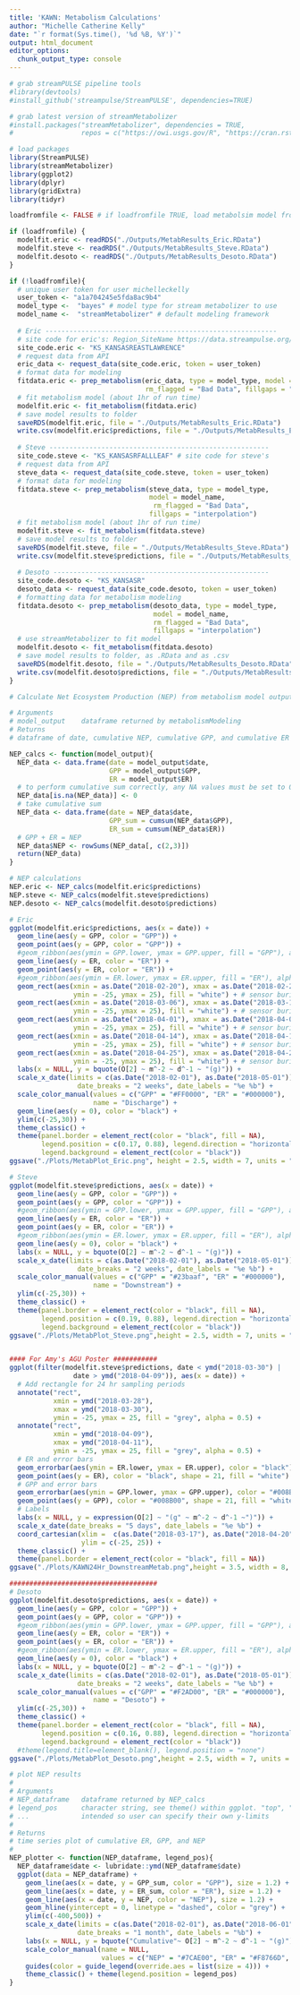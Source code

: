 ```yaml
---
title: 'KAWN: Metabolism Calculations'
author: "Michelle Catherine Kelly"
date: "`r format(Sys.time(), '%d %B, %Y')`"
output: html_document
editor_options: 
  chunk_output_type: console
---
```


```r
# grab streamPULSE pipeline tools
#library(devtools)
#install_github('streampulse/StreamPULSE', dependencies=TRUE)

# grab latest version of streamMetabolizer
#install.packages("streamMetabolizer", dependencies = TRUE, 
#                 repos = c("https://owi.usgs.gov/R", "https://cran.rstudio.com"))

# load packages
library(StreamPULSE)
library(streamMetabolizer)
library(ggplot2)
library(dplyr)
library(gridExtra)
library(tidyr)
```

```r
loadfromfile <- FALSE # if loadfromfile TRUE, load metabolsim model from saved RData file

if (loadfromfile) {
  modelfit.eric <- readRDS("./Outputs/MetabResults_Eric.RData")
  modelfit.steve <- readRDS("./Outputs/MetabResults_Steve.RData")
  modelfit.desoto <- readRDS("./Outputs/MetabResults_Desoto.RData")
}
```

```r
if (!loadfromfile){
  # unique user token for user michelleckelly
  user_token <- "a1a704245e5fda8ac9b4" 
  model_type <-  "bayes" # model type for stream metabolizer to use
  model_name <-  "streamMetabolizer" # default modeling framework
  
  # Eric ----------------------------------------------------------
  # site code for eric's: Region_SiteName https://data.streampulse.org/sitelist
  site_code.eric <- "KS_KANSASREASTLAWRENCE"
  # request data from API
  eric_data <- request_data(site_code.eric, token = user_token) 
  # format data for modeling
  fitdata.eric <- prep_metabolism(eric_data, type = model_type, model = model_name,
                                  rm_flagged = "Bad Data", fillgaps = "interpolation")
  # fit metabolism model (about 1hr of run time)
  modelfit.eric <- fit_metabolism(fitdata.eric)
  # save model results to folder
  saveRDS(modelfit.eric, file = "./Outputs/MetabResults_Eric.RData") 
  write.csv(modelfit.eric$predictions, file = "./Outputs/MetabResults_Eric.csv")
  
  # Steve -------------------------------------------------------
  site_code.steve <- "KS_KANSASRFALLLEAF" # site code for steve's
  # request data from API
  steve_data <- request_data(site_code.steve, token = user_token) 
  # format data for modeling
  fitdata.steve <- prep_metabolism(steve_data, type = model_type, 
                                   model = model_name,
                                    rm_flagged = "Bad Data", 
                                   fillgaps = "interpolation")
  # fit metabolism model (about 1hr of run time)
  modelfit.steve <- fit_metabolism(fitdata.steve)
  # save model results to folder
  saveRDS(modelfit.steve, file = "./Outputs/MetabResults_Steve.RData") 
  write.csv(modelfit.steve$predictions, file = "./Outputs/MetabResults_Steve.csv")
  
  # Desoto ------------------------------------------------------
  site_code.desoto <- "KS_KANSASR"
  desoto_data <- request_data(site_code.desoto, token = user_token)
  # formatting data for metabolism modeling
  fitdata.desoto <- prep_metabolism(desoto_data, type = model_type, 
                                    model = model_name,
                                    rm_flagged = "Bad Data", 
                                    fillgaps = "interpolation")
  # use streamMetabolizer to fit model
  modelfit.desoto <- fit_metabolism(fitdata.desoto)
  # save model results to folder, as .RData and as .csv
  saveRDS(modelfit.desoto, file = "./Outputs/MetabResults_Desoto.RData") 
  write.csv(modelfit.desoto$predictions, file = "./Outputs/MetabResults_Desoto.csv")
}
```

```r
# Calculate Net Ecosystem Production (NEP) from metabolism model output

# Arguments
# model_output    dataframe returned by metabolismModeling
# Returns
# dataframe of date, cumulative NEP, cumulative GPP, and cumulative ER for site

NEP_calcs <- function(model_output){
  NEP_data <- data.frame(date = model_output$date,
                         GPP = model_output$GPP,
                         ER = model_output$ER)
  # to perform cumulative sum correctly, any NA values must be set to 0
  NEP_data[is.na(NEP_data)] <- 0
  # take cumulative sum
  NEP_data <- data.frame(date = NEP_data$date,
                         GPP_sum = cumsum(NEP_data$GPP),
                         ER_sum = cumsum(NEP_data$ER))
  # GPP + ER = NEP
  NEP_data$NEP <- rowSums(NEP_data[, c(2,3)])
  return(NEP_data)
}

# NEP calculations
NEP.eric <- NEP_calcs(modelfit.eric$predictions)
NEP.steve <- NEP_calcs(modelfit.steve$predictions)
NEP.desoto <- NEP_calcs(modelfit.desoto$predictions)
```


```r
# Eric
ggplot(modelfit.eric$predictions, aes(x = date)) +
  geom_line(aes(y = GPP, color = "GPP")) +
  geom_point(aes(y = GPP, color = "GPP")) +
  #geom_ribbon(aes(ymin = GPP.lower, ymax = GPP.upper, fill = "GPP"), alpha = 0.3) +
  geom_line(aes(y = ER, color = "ER")) +
  geom_point(aes(y = ER, color = "ER")) +
  #geom_ribbon(aes(ymin = ER.lower, ymax = ER.upper, fill = "ER"), alpha = 0.3) +
  geom_rect(aes(xmin = as.Date("2018-02-20"), xmax = as.Date("2018-02-23"), 
                ymin = -25, ymax = 25), fill = "white") + # sensor burial
  geom_rect(aes(xmin = as.Date("2018-03-06"), xmax = as.Date("2018-03-12"), 
                ymin = -25, ymax = 25), fill = "white") + # sensor burial
  geom_rect(aes(xmin = as.Date("2018-04-01"), xmax = as.Date("2018-04-04"), 
                ymin = -25, ymax = 25), fill = "white") + # sensor burial
  geom_rect(aes(xmin = as.Date("2018-04-14"), xmax = as.Date("2018-04-17"), 
                ymin = -25, ymax = 25), fill = "white") + # sensor burial
  geom_rect(aes(xmin = as.Date("2018-04-25"), xmax = as.Date("2018-04-27"), 
                ymin = -25, ymax = 25), fill = "white") + # sensor burial
  labs(x = NULL, y = bquote(O[2] ~ m^-2 ~ d^-1 ~ "(g)")) +
  scale_x_date(limits = c(as.Date("2018-02-01"), as.Date("2018-05-01")), 
                 date_breaks = "2 weeks", date_labels = "%e %b") +
  scale_color_manual(values = c("GPP" = "#FF0000", "ER" = "#000000"), 
                     name = "Discharge") +
  geom_line(aes(y = 0), color = "black") +
  ylim(c(-25,30)) + 
  theme_classic() +
  theme(panel.border = element_rect(color = "black", fill = NA),
        legend.position = c(0.17, 0.88), legend.direction = "horizontal",
        legend.background = element_rect(color = "black"))
ggsave("./Plots/MetabPlot_Eric.png", height = 2.5, width = 7, units = "in")

# Steve
ggplot(modelfit.steve$predictions, aes(x = date)) +
  geom_line(aes(y = GPP, color = "GPP")) +
  geom_point(aes(y = GPP, color = "GPP")) +
  #geom_ribbon(aes(ymin = GPP.lower, ymax = GPP.upper, fill = "GPP"), alpha = 0.3) +
  geom_line(aes(y = ER, color = "ER")) +
  geom_point(aes(y = ER, color = "ER")) +
  #geom_ribbon(aes(ymin = ER.lower, ymax = ER.upper, fill = "ER"), alpha = 0.3) +
  geom_line(aes(y = 0), color = "black") +
  labs(x = NULL, y = bquote(O[2] ~ m^-2 ~ d^-1 ~ "(g)")) +
  scale_x_date(limits = c(as.Date("2018-02-01"), as.Date("2018-05-01")), 
                 date_breaks = "2 weeks", date_labels = "%e %b") +
  scale_color_manual(values = c("GPP" = "#23baaf", "ER" = "#000000"), 
                     name = "Downstream") +
  ylim(c(-25,30)) + 
  theme_classic() +
  theme(panel.border = element_rect(color = "black", fill = NA),
        legend.position = c(0.19, 0.88), legend.direction = "horizontal",
        legend.background = element_rect(color = "black"))
ggsave("./Plots/MetabPlot_Steve.png",height = 2.5, width = 7, units = "in")


#### For Amy's AGU Poster ###########
ggplot(filter(modelfit.steve$predictions, date < ymd("2018-03-30") | 
                date > ymd("2018-04-09")), aes(x = date)) +
  # Add rectangle for 24 hr sampling periods
  annotate("rect", 
           xmin = ymd("2018-03-28"),
           xmax = ymd("2018-03-30"),
           ymin = -25, ymax = 25, fill = "grey", alpha = 0.5) +
  annotate("rect", 
           xmin = ymd("2018-04-09"),
           xmax = ymd("2018-04-11"),
           ymin = -25, ymax = 25, fill = "grey", alpha = 0.5) +
  # ER and error bars
  geom_errorbar(aes(ymin = ER.lower, ymax = ER.upper), color = "black") +
  geom_point(aes(y = ER), color = "black", shape = 21, fill = "white") +
  # GPP and error bars
  geom_errorbar(aes(ymin = GPP.lower, ymax = GPP.upper), color = "#008B00") +
  geom_point(aes(y = GPP), color = "#008B00", shape = 21, fill = "white") +
  # Labels
  labs(x = NULL, y = expression(O[2] ~ "(g" ~ m^-2 ~ d^-1 ~")")) +
  scale_x_date(date_breaks = "5 days", date_labels = "%e %b") +
  coord_cartesian(xlim =  c(as.Date("2018-03-17"), as.Date("2018-04-20")),
                  ylim = c(-25, 25)) +
  theme_classic() +
  theme(panel.border = element_rect(color = "black", fill = NA))
ggsave("./Plots/KAWN24Hr_DownstreamMetab.png",height = 3.5, width = 8, units = "in")

#####################################
# Desoto
ggplot(modelfit.desoto$predictions, aes(x = date)) +
  geom_line(aes(y = GPP, color = "GPP")) +
  geom_point(aes(y = GPP, color = "GPP")) +
  #geom_ribbon(aes(ymin = GPP.lower, ymax = GPP.upper, fill = "GPP"), alpha = 0.3) +
  geom_line(aes(y = ER, color = "ER")) +
  geom_point(aes(y = ER, color = "ER")) +
  #geom_ribbon(aes(ymin = ER.lower, ymax = ER.upper, fill = "ER"), alpha = 0.3) +
  geom_line(aes(y = 0), color = "black") +
  labs(x = NULL, y = bquote(O[2] ~ m^-2 ~ d^-1 ~ "(g)")) +
  scale_x_date(limits = c(as.Date("2018-02-01"), as.Date("2018-05-01")), 
                 date_breaks = "2 weeks", date_labels = "%e %b") +
  scale_color_manual(values = c("GPP" = "#F2AD00", "ER" = "#000000"), 
                     name = "Desoto") +
  ylim(c(-25,30)) + 
  theme_classic() +
  theme(panel.border = element_rect(color = "black", fill = NA),
        legend.position = c(0.16, 0.88), legend.direction = "horizontal",
        legend.background = element_rect(color = "black"))
  #theme(legend.title=element_blank(), legend.position = "none")
ggsave("./Plots/MetabPlot_Desoto.png",height = 2.5, width = 7, units = "in")
```

```r
# plot NEP results
#
# Arguments
# NEP_dataframe   dataframe returned by NEP_calcs
# legend_pos      character string, see theme() within ggplot. "top", "bottom", "left", "right" or "none"
# ...             intended so user can specify their own y-limits
#
# Returns
# time series plot of cumulative ER, GPP, and NEP
#
NEP_plotter <- function(NEP_dataframe, legend_pos){
  NEP_dataframe$date <- lubridate::ymd(NEP_dataframe$date)
  ggplot(data = NEP_dataframe) +
    geom_line(aes(x = date, y = GPP_sum, color = "GPP"), size = 1.2) +
    geom_line(aes(x = date, y = ER_sum, color = "ER"), size = 1.2) +
    geom_line(aes(x = date, y = NEP, color = "NEP"), size = 1.2) +
    geom_hline(yintercept = 0, linetype = "dashed", color = "grey") +
    ylim(c(-400,500)) +
    scale_x_date(limits = c(as.Date("2018-02-01"), as.Date("2018-06-01")),
                 date_breaks = "1 month", date_labels = "%b") +
    labs(x = NULL, y = bquote("Cumulative"~ O[2] ~ m^-2 ~ d^-1 ~ "(g)")) +
    scale_color_manual(name = NULL, 
                       values = c("NEP" = "#7CAE00", "ER" = "#F8766D", "GPP" = "#00BFC4")) +
    guides(color = guide_legend(override.aes = list(size = 4))) +
    theme_classic() + theme(legend.position = legend_pos)
}
```
